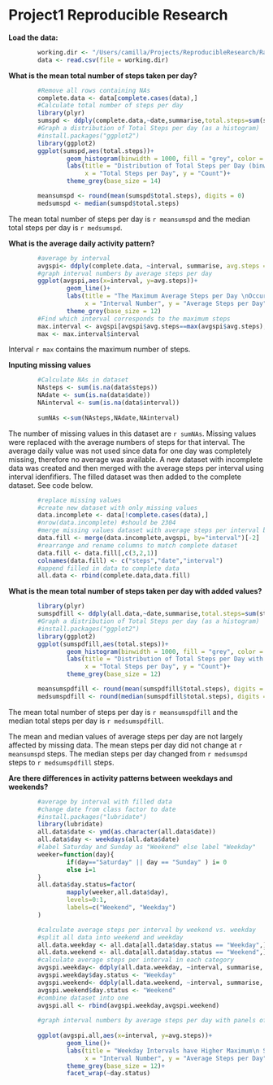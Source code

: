 Project1 Reproducible Research
=============================
**Load the data:**
```r
        working.dir <- "/Users/camilla/Projects/ReproducibleResearch/RawData/activity.csv"
        data <- read.csv(file = working.dir)
```

**What is the mean total number of steps taken per day?**
```r
        #Remove all rows containing NAs
        complete.data <- data[complete.cases(data),]
        #Calculate total number of steps per day
        library(plyr)
        sumspd <- ddply(complete.data,~date,summarise,total.steps=sum(steps))
        #Graph a distribution of Total Steps per day (as a histogram)
        #install.packages("ggplot2")
        library(ggplot2)
        ggplot(sumspd,aes(total.steps))+
                geom_histogram(binwidth = 1000, fill = "grey", color = "black")+
                labs(title = "Distribution of Total Steps per Day (binwidth = 1000)", 
                     x = "Total Steps per Day", y = "Count")+
                theme_grey(base_size = 14)
```
```r
        meansumspd <- round(mean(sumspd$total.steps), digits = 0)
        medsumspd <- median(sumspd$total.steps)
```
The mean total number of steps per day is `r meansumspd` and the median total steps per day is `r medsumspd`.

**What is the average daily activity pattern?**
```r
        #average by interval
        avgspi<- ddply(complete.data, ~interval, summarise, avg.steps = mean(steps))
        #graph interval numbers by average steps per day
        ggplot(avgspi,aes(x=interval, y=avg.steps))+
                geom_line()+
                labs(title = "The Maximum Average Steps per Day \nOccurs at Interval Number 835", 
                     x = "Interval Number", y = "Average Steps per Day")+
                theme_grey(base_size = 12)
        #Find which interval corresponds to the maximum steps
        max.interval <- avgspi[avgspi$avg.steps==max(avgspi$avg.steps),]
        max <- max.interval$interval
```

Interval `r max` contains the maximum number of steps.

**Inputing missing values**
```r
        
        #Calculate NAs in dataset
        NAsteps <- sum(is.na(data$steps))
        NAdate <- sum(is.na(data$date))
        NAinterval <- sum(is.na(data$interval))
        
        sumNAs <-sum(NAsteps,NAdate,NAinterval)
```

The number of missing values in this dataset are `r sumNAs`. Missing values were replaced with the average numbers of steps for that interval. The average daily value was not used since data for one day was completely missing, therefore no average was available. A new dataset with incomplete data was created and then merged with the average steps per interval using interval idenfifiers. The filled dataset was then added to the complete dataset. See code below.

```r
        #replace missing values
        #create new dataset with only missing values
        data.incomplete <- data[!complete.cases(data),]
        #nrow(data.incomplete) #should be 2304
        #merge missing values dataset with average steps per interval by interval num
        data.fill <- merge(data.incomplete,avgspi, by="interval")[-2]
        #rearrange and rename columns to match complete dataset
        data.fill <- data.fill[,c(3,2,1)]
        colnames(data.fill) <- c("steps","date","interval")
        #append filled in data to complete data
        all.data <- rbind(complete.data,data.fill)
```

**What is the mean total number of steps taken per day with added values?**
```r

        library(plyr)
        sumspdfill <- ddply(all.data,~date,summarise,total.steps=sum(steps))
        #Graph a distribution of Total Steps per day (as a histogram)
        #install.packages("ggplot2")
        library(ggplot2)
        ggplot(sumspdfill,aes(total.steps))+
                geom_histogram(binwidth = 1000, fill = "grey", color = "black")+
                labs(title = "Distribution of Total Steps per Day with Added Values (binwidth = 1000)", 
                     x = "Total Steps per Day", y = "Count")+
                theme_grey(base_size = 12)
```
```r
        meansumspdfill <- round(mean(sumspdfill$total.steps), digits = 0)
        medsumspdfill <- round(median(sumspdfill$total.steps), digits = 0)
```
The mean total number of steps per day is `r meansumspdfill` and the median total steps per day is `r medsumspdfill`.

The mean and median values of average steps per day are not largely affected by missing data. The mean steps per day did not change at `r meansumspd` steps. The median steps per day changed from `r medsumspd` steps to `r medsumspdfill` steps. 

**Are there differences in activity patterns between weekdays and weekends?**
```r
        #average by interval with filled data
        #change date from class factor to date
        #install.packages("lubridate")
        library(lubridate)
        all.data$date <- ymd(as.character(all.data$date))
        all.data$day <- weekdays(all.data$date)
        #label Saturday and Sunday as "Weekend" else label "Weekday"
        weeker=function(day){
                if(day=="Saturday" || day == "Sunday" ) i= 0
                else i=1
        }
        all.data$day.status=factor(
                mapply(weeker,all.data$day),
                levels=0:1,
                labels=c("Weekend", "Weekday")
        )
```
        
```r
        #calculate average steps per interval by weekend vs. weekday
        #split all data into weekend and weekday
        all.data.weekday <- all.data[all.data$day.status == "Weekday",]
        all.data.weekend <- all.data[all.data$day.status == "Weekend",]
        #calculate average steps per interval in each category
        avgspi.weekday<- ddply(all.data.weekday, ~interval, summarise, avg.steps = mean(steps))
        avgspi.weekday$day.status <- "Weekday"
        avgspi.weekend<- ddply(all.data.weekend, ~interval, summarise, avg.steps = mean(steps))
        avgspi.weekend$day.status <- "Weekend"
        #combine dataset into one
        avgspi.all <- rbind(avgspi.weekday,avgspi.weekend)
        
        #graph interval numbers by average steps per day with panels of weekend and weekday
        
        ggplot(avgspi.all,aes(x=interval, y=avg.steps))+
                geom_line()+
                labs(title = "Weekday Intervals have Higher Maximum\n Steps per Day than Weekend Intervals", 
                     x = "Interval Number", y = "Average Steps per Day")+
                theme_grey(base_size = 12)+
                facet_wrap(~day.status)

```

